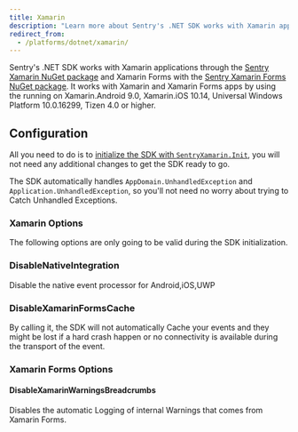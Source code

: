 ```yaml
---
title: Xamarin
description: "Learn more about Sentry's .NET SDK works with Xamarin applications."
redirect_from:
  - /platforms/dotnet/xamarin/
---
```


Sentry's .NET SDK works with Xamarin applications through the [Sentry Xamarin NuGet package](https://www.nuget.org/packages/Sentry.Xamarin) and Xamarin Forms with the [Sentry Xamarin Forms NuGet package](https://www.nuget.org/packages/Sentry.Xamarin.Forms). It works with Xamarin and Xamarin Forms apps by using the running on Xamarin.Android 9.0, Xamarin.iOS 10.14, Universal Windows Platform 10.0.16299, Tizen 4.0  or higher.

## Configuration

All you need to do is to [initialize the SDK with `SentryXamarin.Init`](/platforms/dotnet/), you will not need any additional changes to get the SDK ready to go.

The SDK automatically handles `AppDomain.UnhandledException` and `Application.UnhandledException`, so you'll not need no worry about trying to Catch Unhandled Exceptions.

### Xamarin Options

The following options are only going to be valid during the SDK initialization.

### DisableNativeIntegration

Disable the native event processor for Android,iOS,UWP

### DisableXamarinFormsCache

By calling it, the SDK will not automatically Cache your events and they might be lost if a hard crash happen or no connectivity is available during the transport of the event.

### Xamarin Forms Options

#### DisableXamarinWarningsBreadcrumbs

Disables the automatic Logging of internal Warnings that comes from Xamarin Forms.
